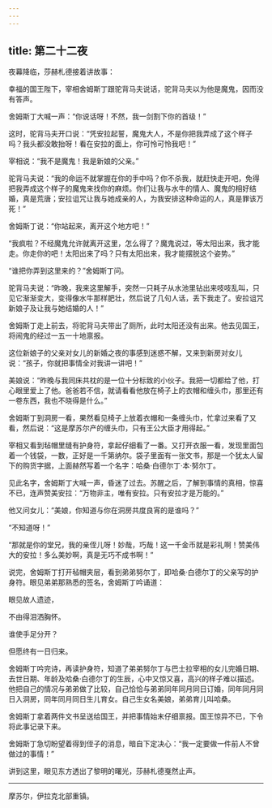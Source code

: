 ```yaml
---
---
---
```

title: 第二十二夜
---






夜幕降临，莎赫札德接着讲故事：





幸福的国王陛下，宰相舍姆斯丁跟驼背马夫说话，驼背马夫以为他是魔鬼，因而没有答声。

舍姆斯丁大喊一声：“你说话呀！不然，我一剑割下你的首级！”

这时，驼背马夫开口说：“凭安拉起誓，魔鬼大人，不是你把我弄成了这个样子吗？我头都没敢抬呀！看在安拉的面上，你可怜可怜我吧！”

宰相说：“我不是魔鬼！我是新娘的父亲。”

驼背马夫说：“我的命运不就掌握在你的手中吗？你不杀我，就赶快走开吧，免得把我弄成这个样子的魔鬼来找你的麻烦。你们让我与水牛的情人、魔鬼的相好结婚，真是荒唐；安拉诅咒让我与她成亲的人，为我安排这种命运的人，真是罪该万死！”

舍姆斯丁说：“你站起来，离开这个地方吧！”

“我疯啦？不经魔鬼允许就离开这里，怎么得了？魔鬼说过，等太阳出来，我才能走。你走你的吧！太阳出来了吗？只有太阳出来，我才能摆脱这个姿势。”

“谁把你弄到这里来的？”舍姆斯丁问。

驼背马夫说：“昨晚，我来这里解手，突然一只耗子从水池里钻出来吱吱乱叫，只见它渐渐变大，变得像水牛那样肥壮，然后说了几句人话，丢下我走了。安拉诅咒新娘子及让我与她结婚的人！”

舍姆斯丁走上前去，将驼背马夫带出了厕所，此时太阳还没有出来。他去见国王，将闹鬼的经过一五一十地禀报。

这位新娘子的父亲对女儿的新婚之夜的事感到迷惑不解，又来到新房对女儿说：“孩子，你就把事情全对我讲一讲吧！”

美娘说：“昨晚与我同床共枕的是一位十分标致的小伙子。我把一切都给了他，打心眼里爱上了他。爸爸若不信，就请看看他放在椅子上的衣帽和缠头巾，那里还有一卷东西，我也不晓得是什么。”

舍姆斯丁到洞房一看，果然看见椅子上放着衣帽和一条缠头巾，忙拿过来看了又看，然后说：“这是摩苏尔产的缠头巾，只有王公大臣才用得起。”

宰相又看到毡帽里缝有护身符，拿起仔细看了一番。又打开衣服一看，发现里面包着一个钱袋，一数，正好是一千第纳尔。袋子里面有一张文书，那是一个犹太人留下的购货字据，上面赫然写着一个名字：哈桑·白德尔丁·本·努尔丁。

见此名字，舍姆斯丁大喊一声，昏迷了过去。苏醒之后，了解到事情的真相，惊喜不已，连声赞美安拉：“万物非主，唯有安拉。只有安拉才是万能的。”

他又问女儿：“美娘，你知道与你在洞房共度良宵的是谁吗？”

“不知道呀！”

“那就是你的堂兄，我的亲侄儿呀！妙哉，巧哉！这一千金币就是彩礼啊！赞美伟大的安拉！多么美妙啊，真是无巧不成书啊！”

说完，舍姆斯丁打开毡帽夹层，看到弟弟努尔丁，即哈桑·白德尔丁的父亲写的护身符。眼见弟弟那熟悉的签名，舍姆斯丁吟诵道：


眼见故人遗迹，

不由得泪洒胸怀。

谁使手足分开？

但愿终有一日归来。



舍姆斯丁吟完诗，再读护身符，知道了弟弟努尔丁与巴士拉宰相的女儿完婚日期、去世日期、年龄及哈桑·白德尔丁的生辰，心中又惊又喜，高兴的样子难以描述。他把自己的情况与弟弟做了比较，自己恰恰与弟弟同年同月同日订婚，同年同月同日入洞房，同年同月同日生儿育女。自己生女名美娘，弟弟育儿叫哈桑。

舍姆斯丁拿着两件文书呈送给国王，并把事情始末仔细禀报。国王惊异不已，下令将此事记录下来。

舍姆斯丁急切盼望着得到侄子的消息，暗自下定决心：“我一定要做一件前人不曾做过的事情！”





讲到这里，眼见东方透出了黎明的曙光，莎赫札德戛然止声。



***





摩苏尔，伊拉克北部重镇。​​​